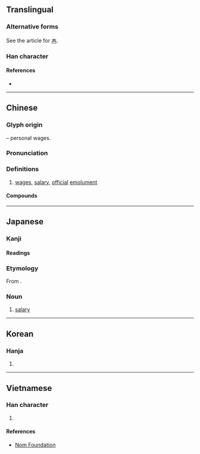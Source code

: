 {{character info/new}}
==Translingual==
{{CJKV-forms|俸|俸|俸|俸}}

===Alternative forms===
See the article for [[𡗗]].

===Han character===
{{Han char|rn=9|rad=人|as=08|sn=10|four=25253|canj=OQKQ|ids=⿰亻奉}}

====References====
* {{Han ref|kx=0106.190|dkj=00734|dj=0227.020|hdz=10169.160|uh=4FF8|ud=20472|bh=ADC4|bd=44484}}

----

==Chinese==
{{zh-forms}}

===Glyph origin===
{{Han etym}}
{{Han compound|人|alt1=亻|t1=person|奉|ls=psc|c1=s|c2=p}} – personal wages.

===Pronunciation===
{{zh-pron
|m=fèng
|c=fung2,fung6
|mn=qz:hǒng/tw,xm,zz:hōng
|mc=y
|oc=y
|ma=
|cat=n
}}

===Definitions===
{{zh-hanzi}}

# [[wage]]s, [[salary]], [[official]] [[emolument]]

====Compounds====
{{zh-der|俸祿|俸點|學俸|俸廩|俸米|俸銀|俸金|加俸|俸給|帶俸差操|年功俸|俸滿|帶俸|官俸|停俸|廉俸|公俸|本俸|減俸|月俸|請俸|罰俸|薪俸|關俸|鶴俸|食俸}}

----

==Japanese==

===Kanji===
{{ja-kanji|grade=c|rs=人08}}

====Readings====
{{ja-readings
|on=ほう
|kun=ふち-
}}

===Etymology===
{{ja-kanjitab|ほう|yomi=o}}
From {{der|ja|ltc|-}} {{ltc-l|俸}}.

===Noun===
{{ja-noun|ほう}}

# [[salary]]

----

==Korean==

===Hanja===
{{ko-hanja|hangeul=봉|rv=bong|mr=pong}}

# {{rfdef|ko|sort=人08}}

----

==Vietnamese==

===Han character===
{{vi-hantu|[[bổng]], [[bóng]], [[bỗng]], [[vụng]], [[bống]], [[phỗng]]|rs=人08}}

# {{rfdef|vi|sort=人08}}

====References====
* [http://nomfoundation.org/common/nom_details.php?codepoint=4ff8 Nom Foundation]